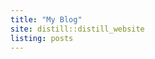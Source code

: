 ```yaml
---
title: "My Blog"
site: distill::distill_website
listing: posts
---
```

<meta name="google-site-verification" content="u63mAqnUoTrFGSWH9SGivtiaId-Qkh70CwFFZwjRrok" />